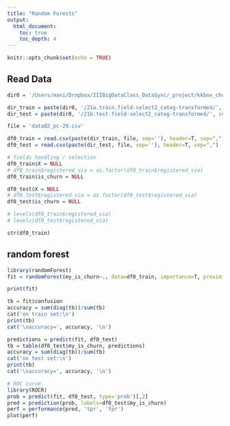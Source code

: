 ```yaml
---
title: "Random Forests"
output: 
  html_document:
    toc: true
    toc_depth: 4
---
```


```r
knitr::opts_chunk$set(echo = TRUE)
```


## Read Data 
```r
dir0 = '/Users/mani/Dropbox/IIIBigDataClass_DataSync/_project/kkbox_churn_R/'

dir_train = paste(dir0, '/21a.train.field-select2_categ-transformed/', sep='')
dir_test = paste(dir0, '/21b.test.field-select2_categ-transformed/', sep='')

file = 'data02_pc-29.csv'

df0_train = read.csv(paste(dir_train, file, sep=''), header=T, sep=",")
df0_test = read.csv(paste(dir_test, file, sep=''), header=T, sep=",")
```

```r
# fields handling / selection 
df0_train$X = NULL
# df0_train$registered_via = as.factor(df0_train$registered_via)
df0_train$is_churn = NULL

df0_test$X = NULL
# df0_test$registered_via = as.factor(df0_test$registered_via)
df0_test$is_churn = NULL
```

```r
# levels(df0_train$registered_via)
# levels(df0_test$registered_via)
```


```r
str(df0_train)
```


## random forest
```r
library(randomForest)
fit = randomForest(my_is_churn~., data=df0_train, importance=T, proximity=T, ntree=100)
```

```r
print(fit)
```

```r
tb = fit$confusion
accuracy = sum(diag(tb))/sum(tb)
cat('on train set:\n')
print(tb)
cat('\naccuracy=', accuracy, '\n')
```

```r
predictions = predict(fit, df0_test)
tb = table(df0_test$my_is_churn, predictions)
accuracy = sum(diag(tb))/sum(tb)
cat('on test set:\n')
print(tb)
cat('\naccuracy=', accuracy, '\n')
```

```r
# ROC curve
library(ROCR)
prob = predict(fit, df0_test, type='prob')[,2]
pred = prediction(prob, labels=df0_test$my_is_churn)
perf = performance(pred, 'tpr', 'fpr')
plot(perf)
```







